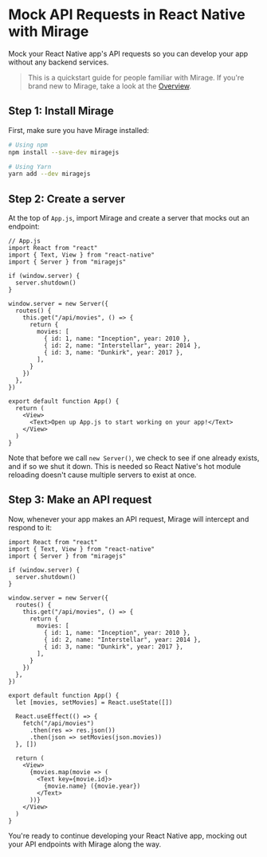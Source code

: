# Mock API Requests in React Native with Mirage

Mock your React Native app's API requests so you can develop your app without any backend services.

> This is a quickstart guide for people familiar with Mirage. If you're brand new to Mirage, take a look at the [Overview](/docs/getting-started/overview).

## Step 1: Install Mirage

First, make sure you have Mirage installed:

```bash
# Using npm
npm install --save-dev miragejs

# Using Yarn
yarn add --dev miragejs
```

## Step 2: Create a server

At the top of `App.js`, import Mirage and create a server that mocks out an endpoint:

```js{4-22}
// App.js
import React from "react"
import { Text, View } from "react-native"
import { Server } from "miragejs"

if (window.server) {
  server.shutdown()
}

window.server = new Server({
  routes() {
    this.get("/api/movies", () => {
      return {
        movies: [
          { id: 1, name: "Inception", year: 2010 },
          { id: 2, name: "Interstellar", year: 2014 },
          { id: 3, name: "Dunkirk", year: 2017 },
        ],
      }
    })
  },
})

export default function App() {
  return (
    <View>
      <Text>Open up App.js to start working on your app!</Text>
    </View>
  )
}
```

Note that before we call `new Server()`, we check to see if one already exists, and if so we shut it down. This is needed so React Native's hot module reloading doesn't cause multiple servers to exist at once.

## Step 3: Make an API request

Now, whenever your app makes an API request, Mirage will intercept and respond to it:

```jsx{24-30,34-38}
import React from "react"
import { Text, View } from "react-native"
import { Server } from "miragejs"

if (window.server) {
  server.shutdown()
}

window.server = new Server({
  routes() {
    this.get("/api/movies", () => {
      return {
        movies: [
          { id: 1, name: "Inception", year: 2010 },
          { id: 2, name: "Interstellar", year: 2014 },
          { id: 3, name: "Dunkirk", year: 2017 },
        ],
      }
    })
  },
})

export default function App() {
  let [movies, setMovies] = React.useState([])

  React.useEffect(() => {
    fetch("/api/movies")
      .then(res => res.json())
      .then(json => setMovies(json.movies))
  }, [])

  return (
    <View>
      {movies.map(movie => (
        <Text key={movie.id}>
          {movie.name} ({movie.year})
        </Text>
      ))}
    </View>
  )
}
```

You're ready to continue developing your React Native app, mocking out your API endpoints with Mirage along the way.
